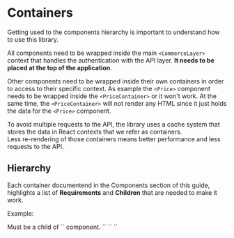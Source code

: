 
<Meta title="Getting Started/Containers"></Meta>

# Containers

Getting used to the components hierarchy is important to understand how to use this library.

All components need to be wrapped inside the main `<CommerceLayer>` context that handles the authentication with the API layer.
**It needs to be placed at the top of the application**.

Other components need to be wrapped inside their own containers in order to access to their specific context.
As example the `<Price>` component needs to be wrapped inside the `<PriceContainer>` or it won't work.
At the same time, the `<PriceContainer>` will not render any HTML since it just holds the data for the `<Price>` component.

<span type="info">
To avoid multiple requests to the API, the library uses a cache system that stores the data in React contexts that we refer as containers.<br />
Less re-rendering of those containers means better performance and less requests to the API.
</span>


## Hierarchy
Each container documentend in the Components section of this guide, highlights a list of **Requirements** and **Children** that are needed to make it work.

Example:

<span title="Requirements" type="warning">
Must be a child of `<CommerceLayer>` component.
</span>


<span title="Children" type="info">
`<OrderNumber>`
`<TotalAmount>`
`<PlaceOrderButton>`
</span>
